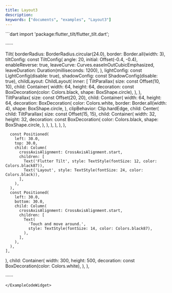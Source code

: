 ```yaml
---
title: Layout3
description:
keywords: ["documents", "examples", "Layout3"]
---
```


<ExampleCodeWidget name="Layout3Demo" height={1150}>
```dart
import 'package:flutter_tilt/flutter_tilt.dart';

······

Tilt(
  borderRadius: BorderRadius.circular(24.0),
  border: Border.all(width: 3),
  tiltConfig: const TiltConfig(
    angle: 20,
    initial: Offset(-0.4, -0.4),
    enableReverse: true,
    leaveCurve: Curves.easeInOutCubicEmphasized,
    leaveDuration: Duration(milliseconds: 1200),
  ),
  lightConfig: const LightConfig(disable: true),
  shadowConfig: const ShadowConfig(disable: true),
  childLayout: ChildLayout(
    inner: [
      TiltParallax(
        size: const Offset(10, 10),
        child: Container(
          width: 64,
          height: 64,
          decoration: const BoxDecoration(color: Colors.black, shape: BoxShape.circle),
        ),
      ),
      TiltParallax(
        size: const Offset(20, 20),
        child: Container(
          width: 64,
          height: 64,
          decoration: BoxDecoration(
            color: Colors.white,
            border: Border.all(width: 4),
            shape: BoxShape.circle,
          ),
          clipBehavior: Clip.hardEdge,
          child: Center(
            child: TiltParallax(
              size: const Offset(15, 15),
              child: Container(
                width: 32,
                height: 32,
                decoration: const BoxDecoration(
                  color: Colors.black,
                  shape: BoxShape.circle,
                ),
              ),
            ),
          ),
        ),
      ),

      const Positioned(
        left: 30.0,
        top: 30.0,
        child: Column(
          crossAxisAlignment: CrossAxisAlignment.start,
          children: [
            Text('Flutter Tilt', style: TextStyle(fontSize: 12, color: Colors.black87)),
            Text('Layout', style: TextStyle(fontSize: 24, color: Colors.black)),
          ],
        ),
      ),
      const Positioned(
        left: 30.0,
        bottom: 30.0,
        child: Column(
          crossAxisAlignment: CrossAxisAlignment.start,
          children: [
            Text(
              'Touch and move around.',
              style: TextStyle(fontSize: 14, color: Colors.black87),
            ),
          ],
        ),
      ),
    ],
  ),
  child: Container(
    width: 300,
    height: 500,
    decoration: const BoxDecoration(color: Colors.white),
  ),
),

······
```
</ExampleCodeWidget>
